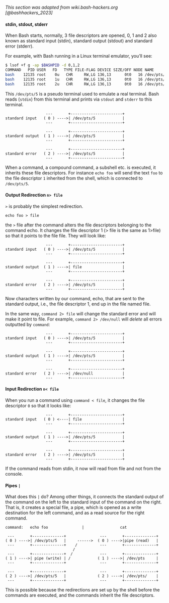 
_This section was adapted from wiki.bash-hackers.org [@bashhackers_2023]_

#### stdin, stdout, stderr

When Bash starts, normally, 3 file descriptors are opened, 0, 1 and 2 also known as
standard input (stdin), standard output (stdout) and standard error (stderr).

For example, with Bash running in a Linux terminal emulator, you'll see:

```bash {filename=bash}
$ lsof +f g -ap $BASHPID -d 0,1,2
COMMAND   PID USER   FD   TYPE FILE-FLAG DEVICE SIZE/OFF NODE NAME
bash    12135 root    0u   CHR     RW,LG 136,13      0t0   16 /dev/pts/5
bash    12135 root    1u   CHR     RW,LG 136,13      0t0   16 /dev/pts/5
bash    12135 root    2u   CHR     RW,LG 136,13      0t0   16 /dev/pts/5
```

This `/dev/pts/5` is a pseudo terminal used to emulate a real terminal. Bash reads
(`stdin`) from this terminal and prints via `stdout` and `stderr` to this terminal.

```
                  ---       +-----------------------+
standard input   ( 0 ) ---->| /dev/pts/5            |
                  ---       +-----------------------+

                  ---       +-----------------------+
standard output  ( 1 ) ---->| /dev/pts/5            |
                  ---       +-----------------------+

                  ---       +-----------------------+
standard error   ( 2 ) ---->| /dev/pts/5            |
                  ---       +-----------------------+
```

When a command, a compound command, a subshell etc. is executed, it inherits these file
descriptors. For instance `echo foo` will send the text `foo` to the file descriptor `1`
inherited from the shell, which is connected to `/dev/pts/5`.

#### Output Redirection `n> file`

`>` is probably the simplest redirection.

`echo foo > file`

the `>` file after the command alters the file descriptors belonging to the command echo.
It changes the file descriptor 1 (> file is the same as 1>file) so that it points to the
file file. They will look like:

```
                  ---       +-----------------------+
standard input   ( 0 ) ---->| /dev/pts/5            |
                  ---       +-----------------------+

                  ---       +-----------------------+
standard output  ( 1 ) ---->| file                  |
                  ---       +-----------------------+

                  ---       +-----------------------+
standard error   ( 2 ) ---->| /dev/pts/5            |
                  ---       +-----------------------+
```

Now characters written by our command, echo, that are sent to the standard output, i.e.,
the file descriptor 1, end up in the file named file.

In the same way, `command 2> file` will change the standard error and will make it point
to file. For example, `command 2> /dev/null` will *delete* all errors outputted by
`command`:

```
                  ---       +-----------------------+
standard input   ( 0 ) ---->| /dev/pts/5            |
                  ---       +-----------------------+

                  ---       +-----------------------+
standard output  ( 1 ) ---->| /dev/pts/5            |
                  ---       +-----------------------+

                  ---       +-----------------------+
standard error   ( 2 ) ---->| /dev/null             |
                  ---       +-----------------------+
```

#### Input Redirection `n< file`

When you run a command using `command < file`, it changes the file descriptor `0` so that it
looks like:

```
                  ---       +-----------------------+
standard input   ( 0 ) <----| file                  |
                  ---       +-----------------------+

                  ---       +-----------------------+
standard output  ( 1 ) ---->| /dev/pts/5            |
                  ---       +-----------------------+

                  ---       +-----------------------+
standard error   ( 2 ) ---->| /dev/pts/5            |
                  ---       +-----------------------+
```

If the command reads from stdin, it now will read from file and not from the console.

#### Pipes `|`

What does this `|` do? Among other things, it connects the standard output of the command on
the left to the standard input of the command on the right. That is, it creates a special
file, a pipe, which is opened as a write destination for the left command, and as a read
source for the right command.

```
command:   echo foo               |                cat

 ---       +--------------+               ---       +--------------+
( 0 ) ---->| /dev/pts/5   |     ------>  ( 0 ) ---->|pipe (read)   |
 ---       +--------------+    /          ---       +--------------+
                              /
 ---       +--------------+  /            ---       +--------------+
( 1 ) ---->| pipe (write) | /            ( 1 ) ---->| /dev/pts     |
 ---       +--------------+               ---       +--------------+

 ---       +--------------+               ---       +--------------+
( 2 ) ---->| /dev/pts/5   |              ( 2 ) ---->| /dev/pts/    |
 ---       +--------------+               ---       +--------------+
```

This is possible because the redirections are set up by the shell before the commands are
executed, and the commands inherit the file descriptors.
